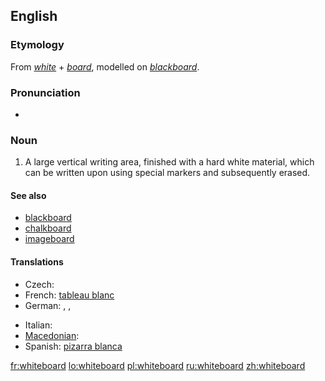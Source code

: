 ==English==
{{wikipedia}}

===Etymology===
From ''[[white]]'' + ''[[board]]'', modelled on ''[[blackboard]]''.

===Pronunciation===
* {{IPA|/ˈwaɪtbɔːd/}}

===Noun===
{{en-noun}}

# A large vertical writing area, finished with a hard white material, which can be written upon using special markers and subsequently erased.

====See also====
* [[blackboard]]
* [[chalkboard]]
* [[imageboard]]

====Translations====
{{trans-top|large vertical writing area}}
* Czech: {{t-|cs|bílá tabule|f}}
* French: [[tableau blanc]] {{m}}
* German: {{t+|de|Tafel|f}}, {{t|de|Weißwandtafel|f}}, {{t+|de|Whiteboard|n}}
{{trans-mid}}
* Italian: {{t+|it|lavagna}}
* [[Macedonian]]: {{t|mk|бела табла|f|tr=béla tábla}}
* Spanish: [[pizarra blanca]] {{f}}
{{trans-bottom}}

[[fr:whiteboard]]
[[lo:whiteboard]]
[[pl:whiteboard]]
[[ru:whiteboard]]
[[zh:whiteboard]]